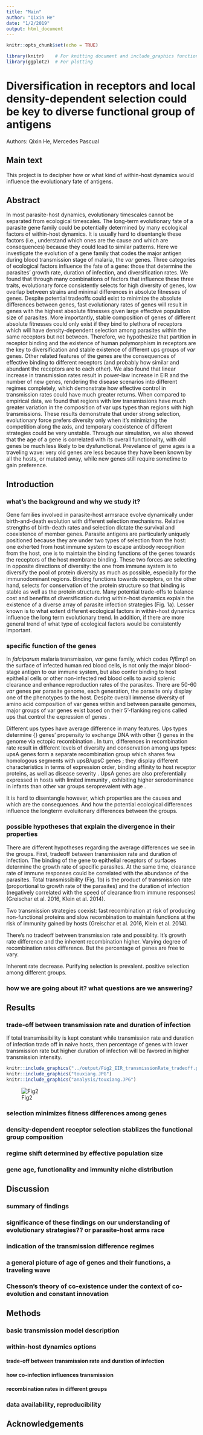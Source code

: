 ```yaml
---
title: "Main"
author: "Qixin He"
date: "1/2/2019"
output: html_document
---
```



```r
knitr::opts_chunk$set(echo = TRUE)
```

```r
library(knitr)    # For knitting document and include_graphics function
library(ggplot2)  # For plotting
```
# Diversification in receptors and local density-dependent selection could be key to diverse functional group of antigens

Authors: Qixin He, Mercedes Pascual

## Main text

This project is to decipher how or what kind of within-host dynamics would influence the evolutionary fate of antigens.

## Abstract

In most parasite-host dynamics, evolutionary timescales cannot be separated from ecological timescales. The long-term evolutionary fate of a parasite gene family could be potentially determined by many ecological factors of within-host dynamics. It is usually hard to disentangle these factors (i.e., understand which ones are the cause and which are consequences) because they could lead to similar patterns. Here we investigate the evolution of a gene family that codes the major antigen during blood transmission stage of malaria, the *var* genes. Three categories of ecological factors influence the fate of a gene: those that determine the parasites' growth rate, duration of infection, and diversification rates. We found that through many combinations of factors that influence these three traits, evolutionary force consistently selects for high diversity of genes, low overlap between strains and minimal differences in absolute fitnesses of genes. Despite potential tradeoffs could exist to minimize the absolute differences between genes, fast evolutionary rates of genes will result in genes with the highest absolute fitnesses given large effective population size of parasites. More importantly, stable composition of genes of different absolute fitnesses could only exist if they bind to plethora of receptors which will have density-dependent selection among parasites within the same receptors but not between. Therefore, we hypothesize that partition in receptor binding and the existence of human polymorphism in receptors are the key to diversification and stable existence of different ups groups of *var* genes. Other related features of the genes are the consequences of effective binding to different receptors (and probably how similar and abundant the receptors are to each other). We also found that linear increase in transmission rates result in power-law increase in EIR and the number of new genes, rendering the disease scenarios into different regimes completely, which demonstrate how effective control in transmission rates could have much greater returns. When compared to empirical data, we found that regions with low transmissions have much greater variation in the composition of var ups types than regions with high transmissions. These results demonstrate that under strong selection, evolutionary force prefers diversity only when it's minimizing the competition along the axis, and temporary coexistence of different strategies could be very unstable. Through our simulation, we also showed that the age of a gene is correlated with its overall functionality, with old genes be much less likely to be dysfunctional. Prevelance of gene ages is a traveling wave: very old genes are less because they have been known by all the hosts, or mutated away, while new genes still require sometime to gain preference. 

## Introduction

### what's the background and why we study it?

Gene families involved in parasite-host armsrace evolve dynamically under birth-and-death evolution with different selection mechanisms. Relative strengths of birth-death rates and selection dictate the survival and coexistence of member genes. Parasite antigens are particularly uniquely positioned because they are under two types of selection from the host: one exherted from host immune system to escape antibody recognition from the host, one is to maintain the binding functions of the genes towards the receptors of the host membrane binding. These two forces are selecting in opposite directions of diversity: the one from immune system is to diversify the pool of protein diversity as much as possible, especially for the immunodominant regions. Binding functions towards receptors, on the other hand, selects for conservation of the protein structure so that binding is stable as well as the protein structure. Many potential trade-offs to balance cost and benefits of diversification during within-host dynamics explain the existence of a diverse array of parasite infection strategies (Fig. 1a). Lesser known is to what extent different ecological factors in within-host dynamics influence the long term evolutionary trend. In addition, if there are more general trend of what type of ecological factors would be consistently important.

### specific function of the genes

In *falciparum* malaria transmission, *var* gene family, which codes *Pf*Emp1 on the surface of infected human red blood cells, is not only the major blood-stage antigen to our immune system, but also confer binding to host epithelial cells or other non-infected red blood cells to avoid splenic clearance and enhance reproduction rates of the parasites. There are 50-60 *var* genes per parasite genome, each generation, the parasite only display one of the phenotypes to the host. Despite overall immense diversity of amino acid composition of var genes within and between parasite genomes, major groups of var genes exist based on their  5’-flanking regions called ups that control the expression of genes \supercite{Kraemer2007-zg}.

Different ups types have average difference in many features. Ups types determine {\it var} genes' propensity to exchange DNA with other {\it var} genes in the genome via ectopic recombination \supercite{Freitas-Junior2000-qw,Claessens2014-pi}. In turn, differences in recombination rate result in different levels of diversity and conservation among ups types: upsA genes form a separate recombination group which shares few homologous segments with upsB/upsC genes \supercite{Bull2008-jb,Larremore2013-te}; they display different characteristics in terms of expression order, binding affinity to host receptor proteins, as well as disease severity \supercite{Kyriacou2006-cq,Janes2011-yi}. UpsA genes are also preferentially expressed in hosts with limited immunity \supercite{Cham2009-fd,Bull2002-ch,Warimwe2009-fw}, exhibiting higher serodominance in infants than other var groups seroprevalent with age \supercite{Barry2011-oi}. 

It is hard to disentangle however, which properties are the causes and which are the consequences. And how the potential ecological differences influence the longterm evoluitonary differences between the groups. 

### possible hypotheses that explain the divergence in their properties

There are different hypotheses regarding the average differences we see in the groups. 
First, tradeoff between transmission rate and duration of infection. The binding of the gene to epithelial receptors of surfaces determine the growth rate of specific parasites. At the same time, clearance rate of immune responses could be correlated with the abundance of the parasites. Total transmissibility (Fig. 1b) is the product of transmission rate (proportional to growth rate of the parasites) and the duration of infection (negatively correlated with the speed of clearance from immune responses) (Greischar et al. 2016, Klein et al. 2014).

Two transmission strategies coexist: fast recombination at risk of producing non-functional proteins and slow recombination to maintain functions at the risk of immunity gained by hosts (Greischar et al. 2016, Klein et al. 2014). 

There's no tradeoff between transmission rate and possiblity. It's growth rate difference and the inherent recombination higher. Varying degree of recombination rates difference. But the percentage of genes are free to vary. 

Inherent rate decrease. 
Purifying selection is prevalent. positive selection among different groups. 

### how we are going about it? what questions are we answering?


## Results

### trade-off between transmission rate and duration of infection

If total transmissibility is kept constant while transmission rate and duration of infection trade off in naive hosts, then percentage of genes with lower transmission rate but higher duration of infection will be favored in higher transmission intensity.

```r
knitr::include_graphics("../output/Fig2_EIR_transmissionRate_tradeoff.png")
knitr::include_graphics("touxiang.JPG")
knitr::include_graphics("analysis/touxiang.JPG")
```
![Fig2](Fig2_EIR_transmissionRate_tradeoff.png)



### selection minimizes fitness differences among genes



### density-dependent receptor selection stablizes the functional group composition

### regime shift determined by effective population size

### gene age, functionality and immunity niche distribution

## Discussion

### summary of findings

### significance of these findings on our understanding of evolutionary strategies?? or parasite-host arms race

### indication of the transmission difference regimes

### a general picture of age of genes and their functions, a traveling wave

### Chesson's theory of co-existence under the context of co-evolution and constant innovation

## Methods

### basic transmission model description

### within-host dynamics options

#### trade-off between transmission rate and duration of infection
#### how co-infection influences transmission
#### recombination rates in different groups
### data availability, reproducibility


## Acknowledgements


